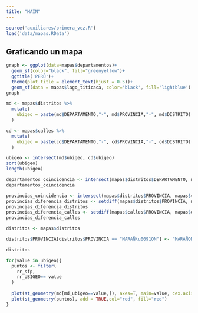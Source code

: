 ```yaml
---
title: "MAIN"
---
```


```r
source('auxiliares/primera_vez.R')
load('data/mapas.RData')
```

## Graficando un mapa

```r

graph <- ggplot(data=mapas$departamentos)+
  geom_sf(color="black", fill="greenyellow")+
  ggtitle('PERÚ')+
  theme(plot.title = element_text(hjust = 0.5))+
  geom_sf(data = mapas$lago_titicaca, color='black', fill='lightblue')
graph
```

```r

md <- mapas$distritos %>% 
  mutate(
    ubigeo = paste(md$DEPARTAMENTO,"-", md$PROVINCIA,"-", md$DISTRITO)
  )

cd <- mapas$calles %>% 
  mutate(
    ubigeo = paste(cd$DEPARTAMENTO,"-", cd$PROVINCIA,"-", cd$DISTRITO)
  )

ubigeo <- intersect(md$ubigeo, cd$ubigeo)
sort(ubigeo)
length(ubigeo)

```

```r
departamentos_coincidencia <- intersect(mapas$distritos$DEPARTAMENTO, mapas$calles$DEPARTAMENTO)
departamentos_coincidencia
```
```r
provincias_coincidencia <- intersect(mapas$distritos$PROVINCIA, mapas$calles$PROVINCIA)
provincias_diferencia_distritos <- setdiff(mapas$distritos$PROVINCIA, mapas$calles$PROVINCIA)
provincias_diferencia_distritos
provincias_diferencia_calles <- setdiff(mapas$calles$PROVINCIA, mapas$distritos$PROVINCIA)
provincias_diferencia_calles


```

```r

distritos <- mapas$distritos

distritos$PROVINCIA[distritos$PROVINCIA == "MARAÑ\u0091ON"] <- "MARAÑON"

distritos

```



```r
for(value in ubigeo){
  puntos <- filter(
    rr_sfp,
    rr_UBIGEO== value
  )
  
  plot(st_geometry(md[md_ubigeo==value,]), axes=T, main=value, cex.axis=0.5)
  plot(st_geometry(puntos), add = TRUE,col="red", fill="red")
}
```

























